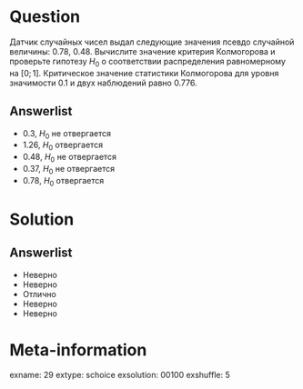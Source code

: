 Question
========
Датчик случайных чисел выдал следующие значения псевдо случайной величины: $0.78$, $0.48$. 
Вычислите значение критерия Колмогорова и проверьте гипотезу $H_0$ о соответствии распределения равномерному на $[0;1]$. Критическое значение статистики Колмогорова для уровня значимости 0.1 и двух наблюдений равно $0.776$.
 

Answerlist
----------
*  0.3, $H_0$ не отвергается
*  1.26, $H_0$ отвергается
*  0.48, $H_0$ не отвергается
*  0.37, $H_0$ не отвергается
*  0.78, $H_0$ отвергается

Solution
========

Answerlist
----------
*  Неверно
*  Неверно
*  Отлично
*  Неверно
*  Неверно

Meta-information
================
exname: 29
extype: schoice
exsolution: 00100
exshuffle: 5
